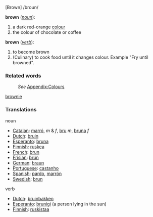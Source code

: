 [Brown]  /broun/

;'''brown'''   (''[[noun]]''):

#a dark red-orange [[color|colour]]
#the colour of chocolate or coffee

;'''brown'''   (''[[verb]]''):
#to become brown
#(Culinary) to cook food until it changes colour. Example "Fry until browned".

===Related words===
:''See'' [[Wiktionary_Appendix:Colours|Appendix:Colours]]
[[brownie]]

===Translations===

noun
*[[Catalan]]: [[marró]], ''m'' & ''f'', [[bru]] ''m'', [[bruna]] ''f''
*[[Dutch]]: [[bruin]]
*[[Esperanto]]: [[bruna]]
*[[Finnish]]: [[ruskea]]
*[[French]]: [[brun]]
*[[Frisian]]: [[brún]]
*[[German]]: [[braun]]
*[[Portuguese]]: [[castanho]]
*[[Spanish]]: [[pardo]],  [[marrón]]
*[[Swedish]]: [[brun]]

verb
*[[Dutch]]: [[bruinbakken]]
*[[Esperanto]]: [[brunigi]] (a person lying in the sun)
*[[Finnish]]: [[ruskistaa]]